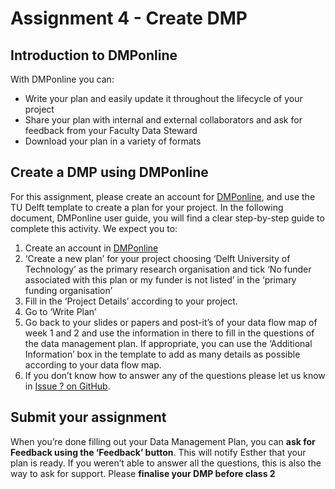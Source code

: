 # Assignment 4 - Create DMP {#DMP}

## Introduction to DMPonline

With DMPonline you can:

*	Write your plan and easily update it throughout the lifecycle of your project
*	Share your plan with internal and external collaborators and ask for feedback from your Faculty Data Steward
*	Download your plan in a variety of formats

## Create a DMP using DMPonline
For this assignment, please create an account for [DMPonline](https://dmponline.tudelft.nl/), and use the TU Delft template to create a plan for your project. 
In the following document, DMPonline user guide, you will find a clear step-by-step guide to complete this activity. We expect you to:

1. Create an account in [DMPonline](https://dmponline.tudelft.nl/)
2. ‘Create a new plan’ for your project choosing ‘Delft University of Technology’ as the primary research organisation
and tick ‘No funder associated with this plan or my funder is not listed’ in the ‘primary funding organisation’
3. Fill in the ‘Project Details’ according to your project.
4. Go to ‘Write Plan’ 
5. Go back to your slides or papers and post-it’s of your data flow map of week 1 and 2 and use the information in there to fill in the questions of the data management plan. If appropriate, you can use the ‘Additional Information’ box in the template to add as many details as possible according to your data flow map.
6. If you don’t know how to answer any of the questions please let us know in [Issue ? on GitHub](link). 

## Submit your assignment 
When you're done filling out your Data Management Plan, you can **ask for Feedback using the 'Feedback' button**. 
This will notify Esther that your plan is ready. 
If you weren't able to answer all the questions, this is also the way to ask for support.
Please **finalise your DMP before class 2**



